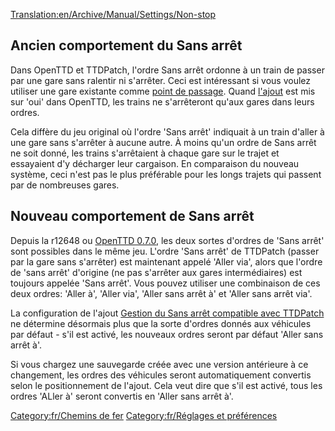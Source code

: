 [[Translation:en/Archive/Manual/Settings/Non-stop]]

==Ancien comportement du Sans arrêt==
Dans OpenTTD et TTDPatch, l'ordre Sans arrêt ordonne à un train de passer par une gare sans ralentir ni s'arrêter. Ceci est intéressant si vous voulez utiliser une gare existante comme [[fr/Manual/Points de contrôle|point de passage]]. Quand [[fr/Configurer les ajouts/Gares#Gestion du Sans arrêt compatible avec TTDPatch|l'ajout]] est mis sur 'oui' dans OpenTTD, les trains ne s'arrêteront qu'aux gares dans leurs ordres.

Cela diffère du jeu original où l'ordre 'Sans arrêt' indiquait à un train d'aller à une gare sans s'arrêter à aucune autre. À moins qu'un ordre de Sans arrêt ne soit donné, les trains s'arrêtaient à chaque gare sur le trajet et essayaient d'y décharger leur cargaison. En comparaison du nouveau système, ceci n'est pas le plus préférable pour les longs trajets qui passent par de nombreuses gares.
{{en/Note|La gestion de Sans arrêt par défaut est l'ancienne, où les trains s'arrêtent à chaque gare. Pour basculer, allez dans "[[fr/Configurer les ajouts/Gares#Gestion du Sans arrêt compatible avec TTDPatch|Configurer les ajouts]]" et mettez-le sur "oui"}}

==Nouveau comportement de Sans arrêt==
Depuis la r12648 ou [[fr/Archive/OpenTTD/OpenTTD 0.7.0|OpenTTD 0.7.0]], les deux sortes d'ordres de 'Sans arrêt' sont possibles dans le même jeu. L'ordre 'Sans arrêt' de TTDPatch (passer par la gare sans s'arrêter) est maintenant appelé 'Aller via', alors que l'ordre de 'sans arrêt' d'origine (ne pas s'arrêter aux gares intermédiaires) est toujours appelée 'Sans arrêt'.
Vous pouvez utiliser une combinaison de ces deux ordres: 'Aller à', 'Aller via', 'Aller sans arrêt à' et 'Aller sans arrêt via'.

La configuration de l'ajout [[fr/Configurer les ajouts/Gares#Gestion du Sans arrêt compatible avec TTDPatch|Gestion du Sans arrêt compatible avec TTDPatch]] ne détermine désormais plus que la sorte d'ordres donnés aux véhicules par défaut - s'il est activé, les nouveaux ordres seront par défaut 'Aller sans arrêt à'.

Si vous chargez une sauvegarde créée avec une version antérieure à ce changement, les ordres des véhicules seront automatiquement convertis selon le positionnement de l'ajout. Cela veut dire que s'il est activé, tous les ordres 'ALler à' seront convertis en 'Aller sans arrêt à'.
{{fr/Disponibilité|0.7}}

[[Category:fr/Chemins de fer]]
[[Category:fr/Réglages et préférences]]